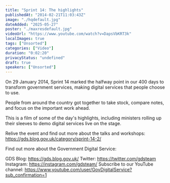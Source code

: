```yaml
---
title: "Sprint 14: The highlights"
publishedAt: "2014-02-21T11:03:43Z"
image: "./hqdefault.jpg"
dateAdded: "2025-05-27"
poster: "./maxresdefault.jpg"
videoUrl: "https://www.youtube.com/watch?v=DapsVbKRT3k"
localImages: true
tags: ["Unsorted"]
categories: ["Video"]
duration: "0:02:20"
privacyStatus: "undefined"
draft: true
speakers: ["Unsorted"]
---
```

On 29 January 2014, Sprint 14 marked the halfway point in our 400 days to transform government services, making digital services that people choose to use.

People from around the country got together to take stock, compare notes, and focus on the important work ahead.

This is a film of some of the day's highlights, including ministers rolling up their sleeves to demo digital services live on the stage.

Relive the event and find out more about the talks and workshops:
https://gds.blog.gov.uk/category/sprint-14-2/ 

Find out more about the Government Digital Service:

GDS Blog: https://gds.blog.gov.uk/
Twitter: https://twitter.com/gdsteam 
Instagram: https://instagram.com/gdsteam/ 
Subscribe to our YouTube channel: 
https://www.youtube.com/user/GovDigitalService?sub_confirmation=1

